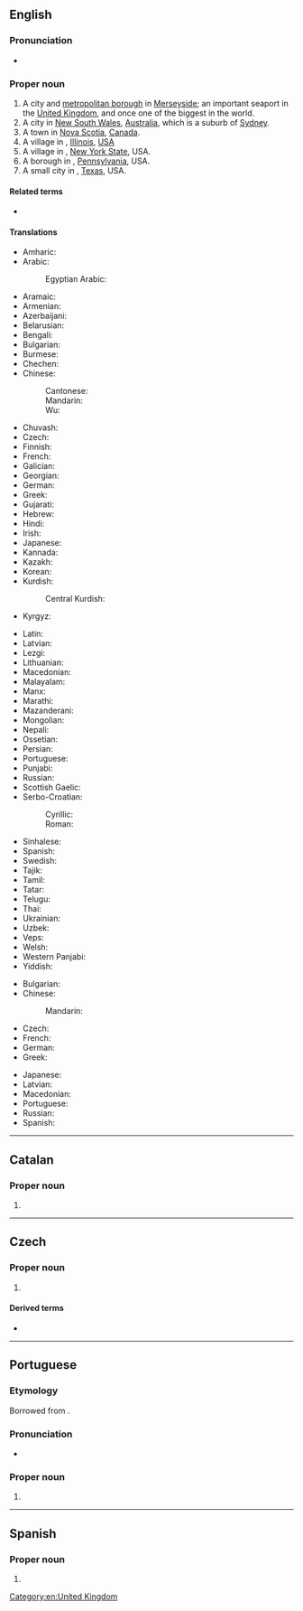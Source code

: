 ==English==
{{wikipedia}}
{{slim-wikipedia|Liverpool (disambiguation)}}

===Pronunciation===
* {{audio|En-uk-Liverpool.ogg|Audio (UK)|lang=en}}

===Proper noun===
{{en-proper noun}}

# A city and [[metropolitan borough]] in [[Merseyside]]; an important seaport in the [[United Kingdom]], and once one of the biggest in the world.
# A city in [[New South Wales]], [[Australia]], which is a suburb of [[Sydney]].
# A town in [[Nova Scotia]], [[Canada]].
# A village in {{l|en|Fulton County}}, [[Illinois]], [[USA]]
# A village in {{l|en|Onondaga County}}, [[New York State]], USA.
# A borough in {{l|en|Perry County}}, [[Pennsylvania]], USA.
# A small city in {{l|en|Brazoria County}}, [[Texas]], USA.

====Related terms====
* {{sense|seaport in Merseyside}} {{l|en|Liverpudlian}}

====Translations====
{{trans-top|Liverpool, England}}
* Amharic: {{t|am|ሊቨርፑል}}
* Arabic: {{t|ar|لِيفَرْبُول}}
*: Egyptian Arabic: {{t|arz|ليفربول|tr=līferbūl}}
* Aramaic: {{t|arc|ܠܝܒܪܦܘܠ}}
* Armenian: {{t|hy|Լիվերպուլ}}
* Azerbaijani: {{t|az|Liverpul}}
* Belarusian: {{t|be|Ліверпу́л}}
* Bengali: {{t|bn|লিভারপুল}}
* Bulgarian: {{t|bg|Ли́върпул|m}}
* Burmese: {{t|my|လီဗာပူးမြို့}}
* Chechen: {{t|ce|Ливерпуль}}
* Chinese:
*: Cantonese: {{t|yue|利物浦|tr=lei6 mat6 pou2}}
*: Mandarin: {{t+|cmn|利物浦|tr=lìwùpŭ|sc=Hani}}
*: Wu: {{t|wuu|利物浦}}
* Chuvash: {{t|cv|Ливерпуль}}
* Czech: {{t+|cs|Liverpool|m}}
* Finnish: {{t+|fi|Liverpool}}
* French: {{t+|fr|Liverpool}}
* Galician: {{t|gl|Liverpool}}
* Georgian: {{t|ka|ლივერპული}}
* German: {{t+|de|Liverpool}}
* Greek: {{t+|el|Λίβερπουλ|n}}
* Gujarati: {{t|gu|લિવર્પૂલ}}
* Hebrew: {{t|he|ליברפול}}
* Hindi: {{t|hi|लिवरपूल}}
* Irish: {{t|ga|Learpholl|m}}
* Japanese: {{t|ja|リバプール|tr=Ribapūru|sc=Jpan}}
* Kannada: {{t|kn|ಲಿವರ್‌ಪೂಲ್}}
* Kazakh: {{t|kk|Ливерпуль}}
* Korean: {{t|ko|^리버풀}}
* Kurdish:
*: Central Kurdish: {{t|ckb|لیڤەرپوول}}
* Kyrgyz: {{t|ky|Ливерпул}}
{{trans-mid}}
* Latin: {{t|la|Liverpolium}}
* Latvian: {{t|lv|Liverpūle}}
* Lezgi: {{t|lez|Ливерпуль}}
* Lithuanian: {{t|lt|Liverpulis}}
* Macedonian: {{t|mk|Ливерпул|m}}
* Malayalam: {{t|ml|ലിവർപൂൾ}}
* Manx: {{t|gv|Lerphoyll|m}}
* Marathi: {{t|mr|लिव्हरपूल}}
* Mazanderani: {{t|mzn|لیورپول}}
* Mongolian: {{t|mn|Ливерпүүл}}
* Nepali: {{t|ne|लिभरपुल}}
* Ossetian: {{t|os|Ливерпуль}}
* Persian: {{t+|fa|لیورپول|tr=liverpul}}
* Portuguese: {{t|pt|Liverpool|f}}
* Punjabi: {{t|pa|ਲਿਵਰਪੂਲ}}
* Russian: {{t+|ru|Ливерпу́ль|m}}
* Scottish Gaelic: {{t|gd|Poll a' Ghrùthain|m}}
* Serbo-Croatian:
*: Cyrillic: {{t|sh|Ливерпул|m|sc=Cyrl}}
*: Roman: {{t|sh|Liverpul|m}}
* Sinhalese: {{t|si|ලිවර්පූල්}}
* Spanish: {{t+|es|Liverpool|m}}
* Swedish: {{t+|sv|Liverpool}}
* Tajik: {{t|tg|Ливерпул}}
* Tamil: {{t|ta|லிவர்பூல்}}
* Tatar: {{t|tt|Liverpul}}
* Telugu: {{t|te|లివర్‌పూల్}}
* Thai: {{t|th|ลิเวอร์พูล}}
* Ukrainian: {{t|uk|Ліверпу́ль|m}}
* Uzbek: {{t|uz|Liverpul}}
* Veps: {{t|vep|Liverpul'}}
* Welsh: {{t|cy|Lerpwl|f}}
* Western Panjabi: {{t+|pnb|لیور پول}}
* Yiddish: {{t|yi|ליווערפּול}}
{{trans-bottom}}

{{trans-top|NY, Canada or Australia}}
* Bulgarian: {{t|bg|Ли́върпул|m|sc=Cyrl}}
* Chinese:
*: Mandarin: {{t+|cmn|利物浦|tr=lìwùpŭ|sc=Hani}}
* Czech: {{t+|cs|Liverpool|m}}
* French: {{t+|fr|Liverpool}}
* German: {{t+|de|Liverpool}}
* Greek: {{t+|el|Λίβερπουλ|n}}
{{trans-mid}}
* Japanese: {{t|ja|リバプール|tr=Ribapūru|sc=Jpan}}
* Latvian: {{t|lv|Liverpūle|f}}
* Macedonian: {{t|mk|Ливерпул|m}}
* Portuguese: {{t|pt|Liverpool|f}}
* Russian: {{t|ru|Ли́верпул|m}}
* Spanish: {{t+|es|Liverpool|m}}
{{trans-bottom}}

[[Category:en:United Kingdom]]
{{c|en|Cities in England|Boroughs in England|New South Wales|Cities in Australia|Nova Scotia|Illinois, USA|New York, USA|Pennsylvania, USA|Texas, USA}}

----

==Catalan==

===Proper noun===
{{ca-proper noun|m}}

# {{l|en|Liverpool}}

----

==Czech==

===Proper noun===
{{cs-proper noun|g=m}}

# {{l|en|Liverpool}}

====Derived terms====
* {{l|cs|liverpoolský}}

----

==Portuguese==

===Etymology===
Borrowed from {{bor|pt|en|Liverpool}}.

===Pronunciation===
* {{a|Brazil}} {{IPA|/ˌli.veʁ.ˈpuw/|/ˈli.veʁ.puw/|lang=pt}}

===Proper noun===
{{pt-proper noun|f}}

# {{place|pt|city|county/Merseyside|c/England|t1=Liverpool}}

----

==Spanish==
{{wikipedia|lang=es}}

===Proper noun===
{{es-proper noun|m}}

# {{l|en|Liverpool}}